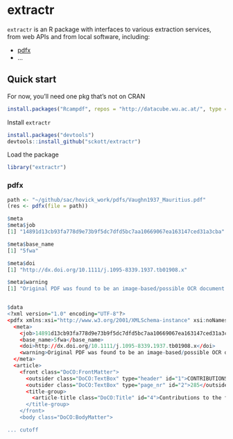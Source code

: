 extractr
=======

`extractr` is an R package with interfaces to various extraction services, from web APIs and from local software, including:

* [pdfx](http://pdfx.cs.man.ac.uk/usage)
* ...

## Quick start

For now, you'll need one pkg that's not on CRAN

```r
install.packages("Rcampdf", repos = "http://datacube.wu.ac.at/", type = "source")
```

Install `extractr`

```r
install.packages("devtools")
devtools::install_github("sckott/extractr")
```

Load the package

```r
library("extractr")
```

### pdfx

```r
path <- "~/github/sac/hovick_work/pdfs/Vaughn1937_Mauritius.pdf"
(res <- pdfx(file = path))
```

```r
$meta
$meta$job
[1] "14891d13cb93fa778d9e73b9f5dc7dfd5bc7aa10669067ea163147ced31a3cba"

$meta$base_name
[1] "5fwa"

$meta$doi
[1] "http://dx.doi.org/10.1111/j.1095-8339.1937.tb01908.x"

$meta$warning
[1] "Original PDF was found to be an image-based/possible OCR document. Output quality may be degraded."


$data
<?xml version="1.0" encoding="UTF-8"?>
<pdfx xmlns:xsi="http://www.w3.org/2001/XMLSchema-instance" xsi:noNamespaceSchemaLocation="http://pdfx.cs.man.ac.uk/static/article-schema.xsd">
  <meta>
    <job>14891d13cb93fa778d9e73b9f5dc7dfd5bc7aa10669067ea163147ced31a3cba</job>
    <base_name>5fwa</base_name>
    <doi>http://dx.doi.org/10.1111/j.1095-8339.1937.tb01908.x</doi>
    <warning>Original PDF was found to be an image-based/possible OCR document. Output quality may be degraded.</warning>
  </meta>
  <article>
    <front class="DoCO:FrontMatter">
      <outsider class="DoCO:TextBox" type="header" id="1">CONTRIBUTIONS TO THE FLORA OF MAURITIUS</outsider>
      <outsider class="DoCO:TextBox" type="page_nr" id="2">285</outsider>
      <title-group>
        <article-title class="DoCO:Title" id="4">Contributions to the flora of Mauritius.-!. An account of the naturalized flowering plants recorded from Mauritius since the publication of Baker's 'Flora of Mauritius and the Seychelles' (1877). By R. E. VAUGHAN, Ph.D., F.L.S.</article-title>
      </title-group>
    </front>
    <body class="DoCO:BodyMatter">

... cutoff
```
